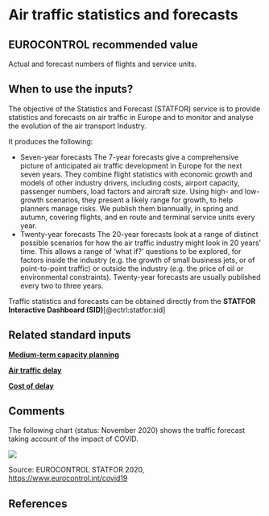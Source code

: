 # Air traffic statistics and forecasts {#air-traffic-statistics-and-forecasts}

## EUROCONTROL recommended value

Actual and forecast numbers of flights and service units.

## When to use the inputs?


The objective of the Statistics and Forecast (STATFOR) service is to provide statistics and forecasts on air traffic in Europe and to monitor and analyse the evolution of the air transport Industry.

It produces the following:

* Seven-year forecasts
  The 7-year forecasts give a comprehensive picture of anticipated
  air traffic development in Europe for the next seven years.
  They combine flight statistics with economic growth and models of
  other industry drivers, including costs, airport capacity,
  passenger numbers, load factors and aircraft size.
  Using high- and low-growth scenarios, they present a likely range
  for growth, to help planners manage risks.
  We publish them biannually, in spring and autumn, covering flights,
  and en route and terminal service units every year.
* Twenty-year forecasts
  The 20-year forecasts look at a range of distinct possible scenarios
  for how the air traffic industry might look in 20 years’ time.
  This allows a range of ‘what if?’ questions to be explored, for factors
  inside the industry (e.g. the growth of small business jets,
  or of point-to-point traffic) or outside the industry (e.g. the price
  of oil or environmental constraints).
  Twenty-year forecasts are usually published every two to three years.

Traffic statistics and forecasts can be obtained directly from the 
**STATFOR Interactive Dashboard (SID)**[@ectrl:statfor:sid] 



## Related standard inputs

[**Medium-term capacity planning**](#medium-term_capacity_planning) 

[**Air traffic delay**](#air_traffic_delay)

[**Cost of delay**](#cost_of_delay)


## Comments

The following chart (status: November 2020) shows the traffic forecast taking account of the impact of COVID.

![](figures/forecast_2020-2024.png){#traffic-forecast-covid}


Source: EUROCONTROL STATFOR 2020, <https://www.eurocontrol.int/covid19>

## References